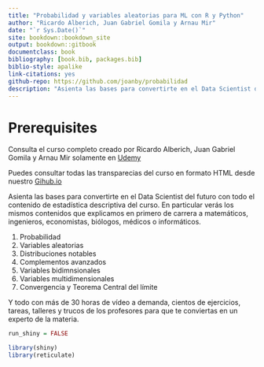 ```yaml
--- 
title: "Probabilidad y variables aleatorias para ML con R y Python"
author: "Ricardo Alberich, Juan Gabriel Gomila y Arnau Mir"
date: "`r Sys.Date()`"
site: bookdown::bookdown_site
output: bookdown::gitbook
documentclass: book
bibliography: [book.bib, packages.bib]
biblio-style: apalike
link-citations: yes
github-repo: https://github.com/joanby/probabilidad
description: "Asienta las bases para convertirte en el Data Scientist del futuro con todo el contenido de estadística descriptiva del curso. En particular verás los mismos contenidos que explicamos en primero de carrera a matemáticos, ingenieros, economistas, biólogos, médicos o informáticos."
---
```



\newcommand{\FunCar}{\phi}
\newcommand{\FunGenMom}{m}
\newcommand{\Momk}{M}
\newcommand{\MomCenk}{MC}
\newcommand\momento{m}
\newcommand{\momentocentral}{\mu}
\newcommand{\Entropia}{H}

# Prerequisites{-}

Consulta el curso completo creado por Ricardo Alberich, Juan Gabriel Gomila y Arnau Mir solamente en [Udemy](https://www.udemy.com/course/probabilidad-y-variables-aleatorias-para-ml-con-r-y-python/?couponCode=B85F8D52148DF5AAD8F7)

Puedes consultar todas las transparecias del curso en formato HTML desde nuestro [Gihub.io](https://joanby.github.io/probabilidad/)

Asienta las bases para convertirte en el Data Scientist del futuro con todo el contenido de estadística descriptiva del curso. En particular verás los mismos contenidos que explicamos en primero de carrera a matemáticos, ingenieros, economistas, biólogos, médicos o informáticos.

1. Probabilidad
2. Variables aleatorias
3. Distribuciones notables
4. Complementos avanzados
5. Variables bidimnsionales
6. Variables multidimensionales
7. Convergencia y Teorema Central del límite

Y todo con más de 30 horas de vídeo a demanda, cientos de ejercicios, tareas, talleres y trucos de los profesores para que te conviertas en un experto de la materia.

```r
run_shiny = FALSE

library(shiny)
library(reticulate)
``` 


